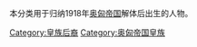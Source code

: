 本分类用于归纳1918年[[奥匈帝国|奥匈帝国]]解体后出生的人物。

[[Category:皇族后裔|Category:皇族后裔]]
[[Category:奥匈帝国皇族|Category:奥匈帝国皇族]]